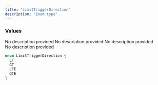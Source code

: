 ```yaml
---
title: "LimitTriggerDirection"
description: "Enum type"
---
```


### Values

<ResponseField name="LT" type="enum">
  No description provided
</ResponseField>

<ResponseField name="GT" type="enum">
  No description provided
</ResponseField>

<ResponseField name="LTE" type="enum">
  No description provided
</ResponseField>

<ResponseField name="GTE" type="enum">
  No description provided
</ResponseField>


```graphql LimitTriggerDirection
enum LimitTriggerDirection {
  LT
  GT
  LTE
  GTE
}
```
